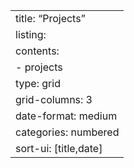 ---
title: "Projects"
listing: 
  contents: 
    - projects
  type: grid
  grid-columns: 3
  date-format: medium
  categories: numbered
  sort-ui: [title,date]
---